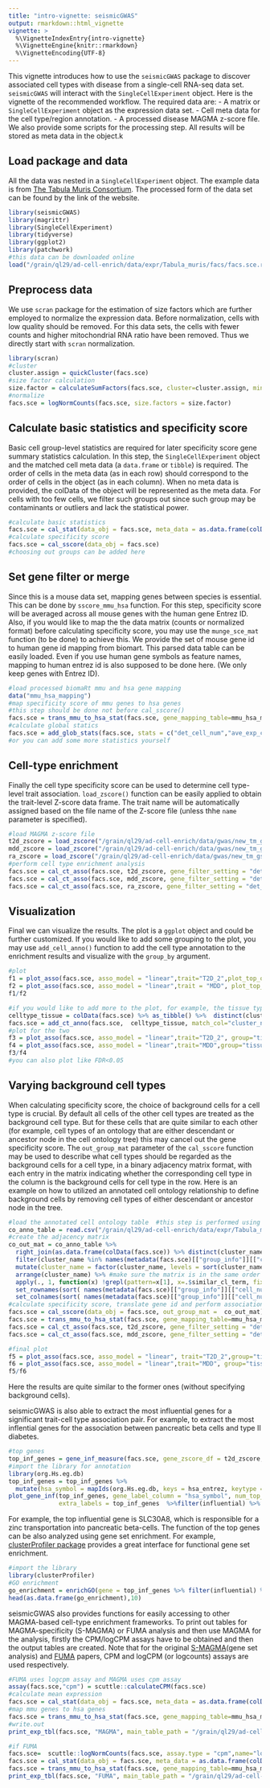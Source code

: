 ```yaml
---
title: "intro-vignette: seismicGWAS"
output: rmarkdown::html_vignette
vignette: >
  %\VignetteIndexEntry{intro-vignette}
  %\VignetteEngine{knitr::rmarkdown}
  %\VignetteEncoding{UTF-8}
---
```

This vignette introduces how to use the `seismicGWAS` package to discover associated cell types with disease from a single-cell RNA-seq data set. `seismicGWAS` will interact with the `SingleCellExperiment` object. Here is the vignette of the recommended workflow. The required data are:
- A matrix or `SingleCellExperiment` object as the expression data set.
- Cell meta data for the cell type/region annotation.
- A processed disease MAGMA z-score file. We also provide some scripts for the processing step.
All results will be stored as meta data in the object.k

## Load package and data
All the data was nested in a `SingleCellExperiment` object. The example data is from [The Tabula Muris Consortium](https://www.nature.com/articles/s41586-018-0590-4). The processed form of the data set can be found by the link of the website. 
```r
library(seismicGWAS)
library(magrittr)
library(SingleCellExperiment)
library(tidyverse)
library(ggplot2)
library(patchwork)
#this data can be downloaded online
load("/grain/ql29/ad-cell-enrich/data/expr/Tabula_muris/facs/facs.sce.rda")
```

## Preprocess data
We use `scran` package for the estimation of size factors which are further employed to normalize the expression data. Before normalization, cells with low quality should be removed. For this data sets, the cells with fewer counts and higher mitochondrial RNA ratio have been removed. Thus we directly start with `scran` normalization.
```r
library(scran)
#cluster
cluster.assign = quickCluster(facs.sce) 
#size factor calculation
size.factor = calculateSumFactors(facs.sce, cluster=cluster.assign, min.mean = 0.1)
#normalize
facs.sce = logNormCounts(facs.sce, size.factors = size.factor)
```

## Calculate basic statistics and specificity score
Basic cell group-level statistics are required for later specificity score gene summary statistics calculation. In this step, the `SingleCellExperiment` object and the matched cell meta data (a `data.frame` or `tibble`) is required. The order of cells in the meta data (as in each row) should correspond to the order of cells in the object (as in each column). When no meta data is provided, the colData of the object will be represented as the meta data. For cells with too few cells, we filter such groups out since such group may be contaminants or outliers and lack the statistical power.
```r
#calculate basic statistics 
facs.sce = cal_stat(data_obj = facs.sce, meta_data = as.data.frame(colData(facs.sce)), group = "cluster_name")
#calculate specificity score
facs.sce = cal_sscore(data_obj = facs.sce) 
#choosing out groups can be added here 
```

## Set gene filter or merge 
Since this is a mouse data set, mapping genes between species is essential. This can be done by `sscore_mmu_hsa` function. For this step, specificity score will be averaged across all mouse genes with the human gene Entrez ID. Also, if you would like to map the the data matrix (counts or normalized format) before calculating specificity score, you may use the `munge_sce_mat` function (to be done) to achieve this. We provide the set of mouse gene id to human gene id mapping from biomart. This parsed data table can be easily loaded. Even if you use human gene symbols as feature names, mapping to human entrez id is also supposed to be done here. (We only keep genes with Entrez ID). 
```r
#load processed biomaRt mmu and hsa gene mapping
data("mmu_hsa_mapping")  
#map specificity score of mmu genes to hsa genes
#this step should be done not before cal_sscore()
facs.sce = trans_mmu_to_hsa_stat(facs.sce, gene_mapping_table=mmu_hsa_mapping, from="mmu_symbol", to="hsa_entrez")
#calculate global statics
facs.sce = add_glob_stats(facs.sce, stats = c("det_cell_num","ave_exp_ct","max_exp_ct")) #based on the information to subset genes 
#or you can add some more statistics yourself
```

## Cell-type enrichment
Finally the cell type specificity score can be used to determine cell type-level trait association. `load_zscore()` function can be easily applied to obtain the trait-level Z-score data frame. The trait name will be automatically assigned based on the file name of the Z-score file (unless thhe `name` parameter is specified).
```r
#load MAGMA z-score file
t2d_zscore = load_zscore("/grain/ql29/ad-cell-enrich/data/gwas/new_tm_gs/zscore/T2D_2.genes.out")
mdd_zscore = load_zscore("/grain/ql29/ad-cell-enrich/data/gwas/new_tm_gs/zscore/MDD.genes.out")
ra_zscore = load_zscore("/grain/ql29/ad-cell-enrich/data/gwas/new_tm_gs/zscore/RA.genes.out")
#perform cell type enrichment analysis 
facs.sce = cal_ct_asso(facs.sce, t2d_zscore, gene_filter_setting = "det_cell_num>=10& ave_exp_ct > 0.1& max_exp_ct>0.1")
facs.sce = cal_ct_asso(facs.sce, mdd_zscore, gene_filter_setting = "det_cell_num>=10& ave_exp_ct > 0.1& max_exp_ct>0.1")
facs.sce = cal_ct_asso(facs.sce, ra_zscore, gene_filter_setting = "det_cell_num>=10& ave_exp_ct > 0.1& max_exp_ct>0.1")
```

## Visualization
Final we can visualize the results. The plot is a `ggplot` object and could be further customized. 
If you would like to add some grouping to the plot, you may use `add_cell_anno()` function to add the cell type annotation to the enrichment results and visualize with the `group_by` argument. 
```r
#plot
f1 = plot_asso(facs.sce, asso_model = "linear",trait="T2D_2",plot_top_option = "rank<=15") + ggtitle("Associated cell types with T2D") + theme(axis.text.x=element_text(size=5)) 
f2 = plot_asso(facs.sce, asso_model = "linear",trait = "MDD", plot_top_option = "rank<=15") + ggtitle("Associated cell types with MDD") + theme(axis.text.x=element_text(size=5))
f1/f2
```


```r
#if you would like to add more to the plot, for example, the tissue type
celltype_tissue = colData(facs.sce) %>% as_tibble() %>%  distinct(cluster_name, tissue) #annotation
facs.sce = add_ct_anno(facs.sce,  celltype_tissue, match_col="cluster_name")
#plot for the two
f3 = plot_asso(facs.sce, asso_model = "linear",trait="T2D_2", group="tissue", plot_top_option = "rank<=15") + ggsci::scale_fill_npg() + ggtitle("Associated cell types with T2D") + theme(axis.text.x=element_text(size=5)) 
f4 = plot_asso(facs.sce, asso_model = "linear",trait="MDD",group="tissue", plot_top_option = "rank<=15") + ggsci::scale_fill_npg() + ggtitle("Associated cell types with MDD") + theme(axis.text.x=element_text(size=5)) 
f3/f4
#you can also plot like FDR<0.05
```


## Varying background cell types
When calculating specificity score, the choice of background cells for a cell type is crucial. By default all cells of the other cell types are treated as the background cell type. But for these cells that are quite similar to each other (for example, cell types of an ontology that are either descendant or ancestor node in the cell ontology tree) this may cancel out the gene specificity score. The `out_group_mat` parameter of the `cal_sscore` function may be used to describe what cell types should be regarded as the background cells for a cell type, in a binary adjacency matrix format,  with each entry in the matrix indicating whether the corresponding cell type in the column is the background cells for cell type in the row. Here is an example on how to utilized an annotated cell ontology relationship to define background cells by removing cell types of either descendant or ancestor node in the tree.
```r
#load the annotated cell ontology table  #this step is performed using external python session since obonet is only supported in python
co_anno_table = read.csv("/grain/ql29/ad-cell-enrich/data/expr/Tabula_muris/cell_ontology_annotated_new_all.csv") %>% as_tibble()
#create the adjacency matrix
co_out_mat = co_anno_table %>%
  right_join(as.data.frame(colData(facs.sce)) %>% distinct(cluster_name, cell_ontology_id), by=c("cl_term" = "cell_ontology_id")) %>% #join annotation
  filter(cluster_name %in% names(metadata(facs.sce)[["group_info"]][["cell_num"]])) %>%  #filter cell types that exist in the final results
  mutate(cluster_name = factor(cluster_name, levels = sort(cluster_name))) %>% 
  arrange(cluster_name) %>% #make sure the matrix is in the same order of the sorted cluster names
  apply(., 1, function(x) !grepl(pattern=x[1], x=.$similar_cl_term, fixed=T) & x[1]!=.$cl_term )  %>%
  set_rownames(sort( names(metadata(facs.sce)[["group_info"]][["cell_num"]]))) %>%
  set_colnames(sort( names(metadata(facs.sce)[["group_info"]][["cell_num"]])))
#calculate specificity score, translate gene id and perform association analysis
facs.sce = cal_sscore(data_obj = facs.sce, out_group_mat =  co_out_mat) 
facs.sce = trans_mmu_to_hsa_stat(facs.sce, gene_mapping_table=mmu_hsa_mapping, from="mmu_symbol", to="hsa_entrez")
facs.sce = cal_ct_asso(facs.sce, t2d_zscore, gene_filter_setting = "det_cell_num>=10& ave_exp_ct > 0.1& max_exp_ct>0.1")
facs.sce = cal_ct_asso(facs.sce, mdd_zscore, gene_filter_setting = "det_cell_num>=10& ave_exp_ct > 0.1& max_exp_ct>0.1")

#final plot
f5 = plot_asso(facs.sce, asso_model = "linear", trait="T2D_2",group="tissue", plot_top_option = "rank<=15") + ggsci::scale_fill_npg() + ggtitle("Associated cell types with T2D") + theme(axis.text.x=element_text(size=5)) 
f6 = plot_asso(facs.sce, asso_model = "linear",trait="MDD", group="tissue", plot_top_option = "rank<=15") + ggsci::scale_fill_npg() + ggtitle("Associated cell types with MDD") + theme(axis.text.x=element_text(size=5)) 
f5/f6
```
Here the results are quite similar to the former ones (without specifying background cells).

seismicGWAS is also able to extract the most influential genes for a significant trait-cell type association pair. For example, to extract the most inflential genes for the association between pancreatic beta cells and type II diabetes.
```r
#top genes 
top_inf_genes = gene_inf_measure(facs.sce, gene_zscore_df = t2d_zscore, trait_name = "T2D_2", cell_type = "Pancreas.beta cell")
#import the library for annotation
library(org.Hs.eg.db)
top_inf_genes = top_inf_genes %>% 
  mutate(hsa_symbol = mapIds(org.Hs.eg.db, keys = hsa_entrez, keytype = "ENTREZID", column = "SYMBOL"))
plot_gene_inf(top_inf_genes, gene_label_column = "hsa_symbol", num_top_gene_label = 10,label_repel = T, 
              extra_labels = top_inf_genes  %>%filter(influential) %>% slice_sample(n=10) %>% pull(hsa_symbol) ) #if other extra symbols should be added
```
For example, the top influential gene is SLC30A8, which is responsible for a zinc transportation into pancreatic beta-cells. The function of the top genes can be also analyzed using gene set enrichment. For example, [clusterProfiler package](https://guangchuangyu.github.io/software/clusterProfiler/) provides a great interface for functional gene set enrichment.
```r
#import the library
library(clusterProfiler)
#GO enrichment
go_enrichment = enrichGO(gene = top_inf_genes %>% filter(influential) %>% pull(hsa_entrez), OrgDb = org.Hs.eg.db, keyType = "ENTREZID",ont = "BP",readable = T)
head(as.data.frame(go_enrichment),10)
```

seismicGWAS also provides functions for easily accessing to other MAGMA-based cell-type enrichment frameworks. To print out tables for MAGMA-specificity (S-MAGMA) or FUMA analysis and then use MAGMA for the analysis, firstly the CPM/logCPM assays have to be obtained and then the output tables are created. Note that for the original [S-MAGMA](https://www.nature.com/articles/s41588-020-0610-9)(gene set analysis) and [FUMA](https://www.nature.com/articles/s41467-017-01261-5) papers, CPM and logCPM (or logcounts) assays are used respectively.
```r
#FUMA uses logcpm assay and MAGMA uses cpm assay
assay(facs.sce,"cpm") = scuttle::calculateCPM(facs.sce)
#calculate mean expression
facs.sce = cal_stat(data_obj = facs.sce, meta_data = as.data.frame(colData(facs.sce)), group = "cluster_name",assay_name = "cpm", mean_only = TRUE)
#map mmu genes to hsa genes
facs.sce = trans_mmu_to_hsa_stat(facs.sce, gene_mapping_table=mmu_hsa_mapping, from="mmu_symbol", to="hsa_entrez")
#write.out
print_exp_tbl(facs.sce, "MAGMA", main_table_path = "/grain/ql29/ad-cell-enrich/data/test.magma.txt",aux_table_path = "/grain/ql29/ad-cell-enrich/data/aux.magma.txt")

#if FUMA
facs.sce=  scuttle::logNormCounts(facs.sce, assay.type = "cpm",name="logcpm")
facs.sce = cal_stat(data_obj = facs.sce, meta_data = as.data.frame(colData(facs.sce)), group = "cluster_name",assay_name = "logcpm")
facs.sce = trans_mmu_to_hsa_stat(facs.sce, gene_mapping_table=mmu_hsa_mapping, from="mmu_symbol", to="hsa_entrez")
print_exp_tbl(facs.sce, "FUMA", main_table_path = "/grain/ql29/ad-cell-enrich/data/test.fuma.txt",aux_table_path = "/grain/ql29/ad-cell-enrich/data/aux.fuma.txt")
```


